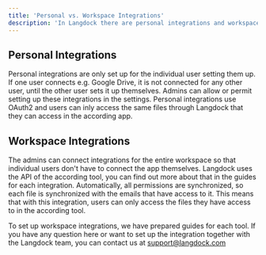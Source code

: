 ```yaml
---
title: 'Personal vs. Workspace Integrations'
description: 'In Langdock there are personal integrations and workspace integrations. This page will explain the differences between them.'
---
```


## Personal Integrations
Personal integrations are only set up for the individual user setting them up. If one user connects e.g. Google Drive, it is not connected for any other user, until the other user sets it up themselves. Admins can allow or permit setting up these integrations in the settings. Personal integrations use OAuth2 and users can inly access the same files through Langdock that they can access in the according app.

## Workspace Integrations
The admins can connect integrations for the entire workspace so that individual users don't have to connect the app themselves. Langdock uses the API of the according tool, you can find out more about that in the guides for each integration. Automatically, all permissions are synchronized, so each file is synchronized with the emails that have access to it. This means that with this integration, users can only access the files they have access to in the according tool. 

To set up workspace integrations, we have prepared guides for each tool. If you have any question here or want to set up the integration together with the Langdock team, you can contact us at support@langdock.com

